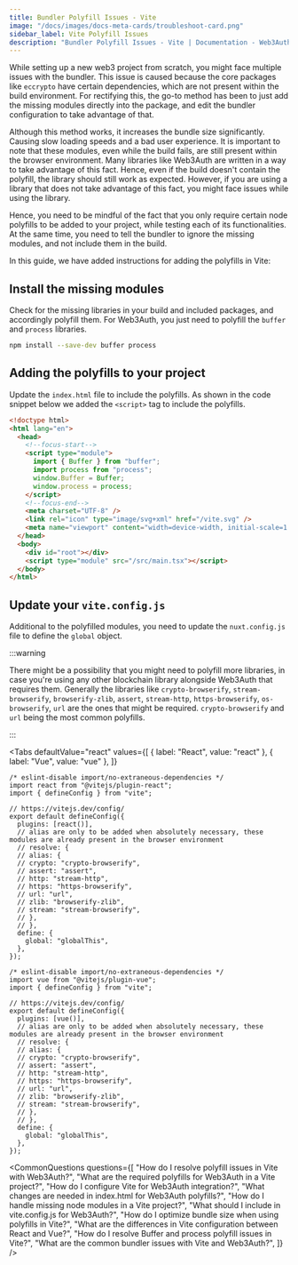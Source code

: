```yaml
---
title: Bundler Polyfill Issues - Vite
image: "/docs/images/docs-meta-cards/troubleshoot-card.png"
sidebar_label: Vite Polyfill Issues
description: "Bundler Polyfill Issues - Vite | Documentation - Web3Auth"
---
```




While setting up a new web3 project from scratch, you might face multiple issues with the bundler.
This issue is caused because the core packages like `eccrypto` have certain dependencies, which are
not present within the build environment. For rectifying this, the go-to method has been to just add
the missing modules directly into the package, and edit the bundler configuration to take advantage
of that.

Although this method works, it increases the bundle size significantly. Causing slow loading speeds
and a bad user experience. It is important to note that these modules, even while the build fails,
are still present within the browser environment. Many libraries like Web3Auth are written in a way
to take advantage of this fact. Hence, even if the build doesn't contain the polyfill, the library
should still work as expected. However, if you are using a library that does not take advantage of
this fact, you might face issues while using the library.

Hence, you need to be mindful of the fact that you only require certain node polyfills to be added
to your project, while testing each of its functionalities. At the same time, you need to tell the
bundler to ignore the missing modules, and not include them in the build.

In this guide, we have added instructions for adding the polyfills in Vite:

## Install the missing modules

Check for the missing libraries in your build and included packages, and accordingly polyfill them.
For Web3Auth, you just need to polyfill the `buffer` and `process` libraries.

```bash npm2yarn
npm install --save-dev buffer process
```

## Adding the polyfills to your project

Update the `index.html` file to include the polyfills. As shown in the code snippet below we added
the `<script>` tag to include the polyfills.

```html
<!doctype html>
<html lang="en">
  <head>
    <!--focus-start-->
    <script type="module">
      import { Buffer } from "buffer";
      import process from "process";
      window.Buffer = Buffer;
      window.process = process;
    </script>
    <!--focus-end-->
    <meta charset="UTF-8" />
    <link rel="icon" type="image/svg+xml" href="/vite.svg" />
    <meta name="viewport" content="width=device-width, initial-scale=1.0" />
  </head>
  <body>
    <div id="root"></div>
    <script type="module" src="/src/main.tsx"></script>
  </body>
</html>
```

## Update your `vite.config.js`

Additional to the polyfilled modules, you need to update the `nuxt.config.js` file to define the
`global` object.

:::warning

There might be a possibility that you might need to polyfill more libraries, in case you're using
any other blockchain library alongside Web3Auth that requires them. Generally the libraries like
`crypto-browserify`, `stream-browserify`, `browserify-zlib`, `assert`, `stream-http`,
`https-browserify`, `os-browserify`, `url` are the ones that might be required. `crypto-browserify`
and `url` being the most common polyfills.

:::

<Tabs
  defaultValue="react"
  values={[
    { label: "React", value: "react" },
    { label: "Vue", value: "vue" },
  ]}
>

<TabItem value="react">

```tsx
/* eslint-disable import/no-extraneous-dependencies */
import react from "@vitejs/plugin-react";
import { defineConfig } from "vite";

// https://vitejs.dev/config/
export default defineConfig({
  plugins: [react()],
  // alias are only to be added when absolutely necessary, these modules are already present in the browser environment
  // resolve: {
  // alias: {
  // crypto: "crypto-browserify",
  // assert: "assert",
  // http: "stream-http",
  // https: "https-browserify",
  // url: "url",
  // zlib: "browserify-zlib",
  // stream: "stream-browserify",
  // },
  // },
  define: {
    global: "globalThis",
  },
});
```

</TabItem>

<TabItem value="vue">

```tsx
/* eslint-disable import/no-extraneous-dependencies */
import vue from "@vitejs/plugin-vue";
import { defineConfig } from "vite";

// https://vitejs.dev/config/
export default defineConfig({
  plugins: [vue()],
  // alias are only to be added when absolutely necessary, these modules are already present in the browser environment
  // resolve: {
  // alias: {
  // crypto: "crypto-browserify",
  // assert: "assert",
  // http: "stream-http",
  // https: "https-browserify",
  // url: "url",
  // zlib: "browserify-zlib",
  // stream: "stream-browserify",
  // },
  // },
  define: {
    global: "globalThis",
  },
});
```

</TabItem>
</Tabs>

<CommonQuestions
  questions={[
    "How do I resolve polyfill issues in Vite with Web3Auth?",
    "What are the required polyfills for Web3Auth in a Vite project?",
    "How do I configure Vite for Web3Auth integration?",
    "What changes are needed in index.html for Web3Auth polyfills?",
    "How do I handle missing node modules in a Vite project?",
    "What should I include in vite.config.js for Web3Auth?",
    "How do I optimize bundle size when using polyfills in Vite?",
    "What are the differences in Vite configuration between React and Vue?",
    "How do I resolve Buffer and process polyfill issues in Vite?",
    "What are the common bundler issues with Vite and Web3Auth?",
  ]}
/>
